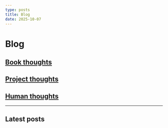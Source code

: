 ```yaml
---
type: posts
title: Blog
date: 2025-10-07
---
```

# Blog

## [Book thoughts](/tags/book)

## [Project thoughts](/tags/software)

## [Human thoughts](/tags/design)

* * *

## Latest posts